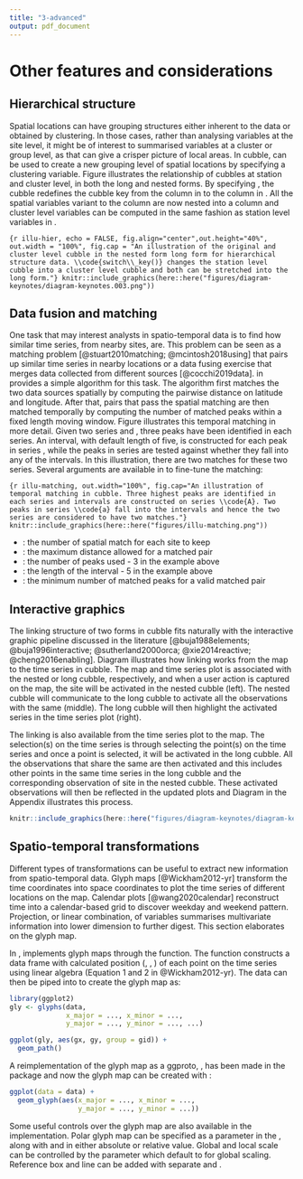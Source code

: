 ```yaml
---
title: "3-advanced"
output: pdf_document
---
```


# Other features and considerations {#others}

## Hierarchical structure

Spatial locations can have grouping structures either inherent to the data or obtained by clustering. In those cases, rather than analysing variables at the site level, it might be of interest to summarised variables at a cluster or group level, as that can give a crisper picture of local areas. In cubble, \code{switch_key()} can be used to create a new grouping level of spatial locations by specifying a clustering variable. Figure \ref{fig:illu-hier} illustrates the relationship of cubbles at station and cluster level, in both the long and nested forms. By specifying \code{cluster_nested <- station_nested \%>\% switch_key(key = cluster)}, the cubble redefines the cubble key from the \code{id} column in \code{station_nested} to the \code{cluster} column in \code{cluster_nested}. All the spatial variables variant to the \code{cluster} column are now nested into a \code{.val} column and cluster level variables can be computed in the same fashion as station level variables in \code{station_nested}.

```{r illu-hier, echo = FALSE, fig.align="center",out.height="40%", out.width = "100%", fig.cap = "An illustration of the original and cluster level cubble in the nested form long form for hierarchical structure data. \\code{switch\\_key()} changes the station level cubble into a cluster level cubble and both can be stretched into the long form."}
knitr::include_graphics(here::here("figures/diagram-keynotes/diagram-keynotes.003.png"))
```

## Data fusion and matching {#matching}

One task that may interest analysts in spatio-temporal data is to find how similar time series, from nearby sites, are. This problem can be seen as a matching problem [@stuart2010matching; @mcintosh2018using] that pairs up similar time series in nearby locations or a data fusing exercise that merges data collected from different sources [@cocchi2019data]. \code{match_sites()} in \pkg{cubble} provides a simple algorithm for this task. The algorithm first matches the two data sources spatially by computing the pairwise distance on latitude and longitude. After that, pairs that pass the spatial matching are then matched temporally by computing the number of matched peaks within a fixed length moving window. Figure \ref{fig:illu-matching} illustrates this temporal matching in more detail. Given two series \code{A} and \code{a}, three peaks have been identified in each series. An interval, with default length of five, is constructed for each peak in series \code{A}, while the peaks in series \code{a} are tested against whether they fall into any of the intervals. In this illustration, there are two matches for these two series. Several arguments are available in \code{match_sites()} to fine-tune the matching:

```{r illu-matching, out.width="100%", fig.cap="An illustration of temporal matching in cubble. Three highest peaks are identified in each series and intervals are constructed on series \\code{A}. Two peaks in series \\code{a} fall into the intervals and hence the two series are considered to have two matches."}
knitr::include_graphics(here::here("figures/illu-matching.png"))
```

 - \code{spatial_n_keep}: the number of spatial match for each site to keep
 - \code{spatial_dist_max}: the maximum distance allowed for a matched pair
 - \code{temporal_n_highest}: the number of peaks used - 3 in the example above
 - \code{temporal_window}: the length of the interval - 5 in the example above
 - \code{temporal_min_match}: the minimum number of matched peaks for a valid matched pair

## Interactive graphics

<!-- Interactive graphics can listen to users' actions on the plot to provide additional information that facilitates data exploration. This is a useful technique for spatio-temporal data since users can zoom or pan the map to view the local and global structure of the map; use tooltips or popups to query more information about a graphic element; or highlight points to explore its linked views in other plots. In the R community, many implementations have been developed to connect \proglang{R} to \proglang{javascript} to create interactive graphics. In relation to spatio, temporal, and spatio-temporal data, the general purpose packages \pkg{plotly} [@plotly] and \pkg{leaflet} [@leaflet] realise various interactive actions through their corresponding javascript libraries. \pkg{crosstalk} [@crosstalk] and \pkg{tsibbletalk} [@tsibbletalk] implement brushed linking between htmlwidgets. \pkg{ggiraph} [@ggiraph] enables tooltip, self-linking, and customised actions specified through its own \proglang{javascript}. -->

<!-- While many graphic implementations present worked examples to illustrate the usage of the package, few documents the underlying pipeline that transforms the raw data step-by-step to the final view on the screen. There have been some early work in building the data pipeline for (interactive) graphics [@buja1988elements; @buja1996interactive;  @sutherland2000orca] and more recent discussions include @wickham2009plumbing, @xie2014reactive, and @cheng2016enabling. -->

The linking structure of two forms in cubble fits naturally with the interactive graphic pipeline discussed in the literature [@buja1988elements; @buja1996interactive;  @sutherland2000orca; @xie2014reactive; @cheng2016enabling]. Diagram \ref{fig:illu-interactive} illustrates how linking works from the map to the time series in cubble. The map and time series plot is associated with the nested or long cubble, respectively, and when a user action is captured on the map, the site will be activated in the nested cubble (left). The nested cubble will communicate to the long cubble to activate all the observations with the same \code{id} (middle). The long cubble will then highlight the activated series in the time series plot (right).

The linking is also available from the time series plot to the map. The selection(s) on the time series is through selecting the point(s) on the time series and once a point is selected, it will be activated in the long cubble. All the observations that share the same \code{id} are then activated and this includes other points in the same time series in the long cubble and the corresponding observation of site in the nested cubble. These activated observations will then be reflected in the updated plots and Diagram \ref{fig:illu-interactive-2} in the Appendix illustrates this process.

```r
knitr::include_graphics(here::here("figures/diagram-keynotes/diagram-keynotes.004.png"))
```

## Spatio-temporal transformations {#st_transformation}

Different types of transformations can be useful to extract new information from spatio-temporal data. Glyph maps [@Wickham2012-yr] transform the time coordinates into space coordinates to plot the time series of different locations on the map. Calendar plots [@wang2020calendar] reconstruct time into a calendar-based grid to discover weekday and weekend pattern. Projection, or linear combination, of variables summarises multivariate information into lower dimension to further digest. This section elaborates on the glyph map.

In \proglang{R}, \pkg{GGally} implements glyph maps through the \code{glyphs()} function. The function constructs a data frame with calculated position (\code{gx}, \code{gy}, \code{gid}) of each point on the time series using linear algebra (Equation 1 and 2 in @Wickham2012-yr). The data can then be piped into \code{ggplot} to create the glyph map as:

```r
library(ggplot2)
gly <- glyphs(data,
              x_major = ..., x_minor = ...,
              y_major = ..., y_minor = ..., ...)

ggplot(gly, aes(gx, gy, group = gid)) +
  geom_path()
```

A reimplementation of the glyph map as a ggproto, \code{GeomGlyph}, has been made in the \pkg{cubble} package and now the glyph map can be created with \code{geom_glyph()}:

```r
ggplot(data = data) +
  geom_glyph(aes(x_major = ..., x_minor = ...,
                 y_major = ..., y_minor = ...))
```

Some useful controls over the glyph map are also available in the \code{geom_glyph()} implementation. Polar glyph map can be specified as a parameter \code{polar = TRUE} in the \code{geom_glyph()}, along with \code{width} and \code{height} in either absolute or relative value. Global and local scale can be controlled by the parameter \code{global_rescale} which default to \code{TRUE} for global scaling. Reference box and line can be added with separate \code{geom_glyph_box()} and \code{geom_glyph_line()}.
